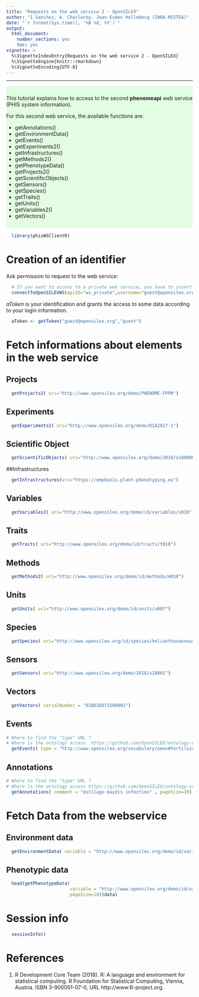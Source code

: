 ```yaml
---
title: "Requests on the web service 2 - OpenSILEX"
author: "I.Sanchez, A. Charleroy, Jean-Eudes Hollebecq (INRA MISTEA)"
date: "`r format(Sys.time(), '%B %d, %Y')`"
output:
  html_document:
    number_sections: yes
    toc: yes
vignette: >
  %\VignetteIndexEntry{Requests on the web service 2 - OpenSILEX}
  %\VignetteEngine{knitr::rmarkdown}
  %\VignetteEncoding{UTF-8}
---
```


<!---
Program  : introWS2.Rmd
Author   : I.Sanchez (MISTEA)
Objective: a vignette for phisWSClientR library
           an introduction to requesting the phenomeapi (phis web service) WS2
Creation : 24/01/2019
Update   : 14/02/2019
-->

***

<div style="background-color:rgba(0, 255, 0,0.1); text-align:left; vertical-align: center; padding:10px 0;">
This tutorial explains how to access to the second **phenomeapi** web service (PHIS system information).

For this second web service, the available functions are:

* getAnnotations()
* getEnvironmentData()
* getEvents()
* getExperiments2()
* getInfrastructures()
* getMethods2()
* getPhenotypeData()
* getProjects2()
* getScientificObjects()
* getSensors()
* getSpecies()
* getTraits()
* getUnits()
* getVariables2()
* getVectors()
</div>


```r
  library(phisWSClientR)
```

# Creation of an identifier

Ask permission to request to the web service:

```r
  # If you want to access to a private web service, you have to insert the address of the WS and the port
  connectToOpenSILEXWS(apiID="ws_private",username="guest@opensilex.org",password="guest", url = "www.opensilex.org/openSilexAPI/rest/")
```

*aToken* is your identification and grants the access to some data according to your login information.

```r
  aToken <- getToken("guest@opensilex.org","guest")
```

# Fetch informations about elements in the web service

## Projects

```r
  getProjects2( uri="http://www.opensilex.org/demo/PHENOME-FPPN")
```

## Experiments

```r
  getExperiments2( uri="http://www.opensilex.org/demo/DIA2017-1")
```
## Scientific Object

```r
  getScientificObjects( uri="http://www.opensilex.org/demo/2018/o18000076")
```

##Infrastructures

```r
  getInfrastructures(uri="https://emphasis.plant-phenotyping.eu")
```

## Variables 

```r
  getVariables2( uri="http://www.opensilex.org/demo/id/variables/v010")
```

## Traits

```r
  getTraits( uri="http://www.opensilex.org/demo/id/traits/t010")
```

## Methods

```r
  getMethods2( uri="http://www.opensilex.org/demo/id/methods/m010")
```

## Units

```r
  getUnits( uri="http://www.opensilex.org/demo/id/units/u007")
```

## Species

```r
  getSpecies( uri="http://www.opensilex.org/id/species/helianthusannuus", language = "en")
```

## Sensors

```r
  getSensors( uri="http://www.opensilex.org/demo/2018/s18001")
```

## Vectors

```r
  getVectors( serialNumber = "01BD1DD71500001")
```

## Events

```r
# Where to find the "type" URL ?
# Where is the ontology access  https://github.com/OpenSILEX/ontology-vocabularies/blob/master/oeev.owl
  getEvents( type = "http://www.opensilex.org/vocabulary/oeev#Fertilization", pageSize=10)
```

## Annotations

```r
# Where to find the "type" URL ?
# Where is the ontology access https://github.com/OpenSILEX/ontology-vocabularies/blob/master/oeev.owl
  getAnnotations( comment = "Ustilago maydis infection" , pageSize=10)
```

# Fetch Data from the webservice

## Environment data

```r
  getEnvironmentData( variable = "http://www.opensilex.org/demo/id/variables/v010", pageSize=50)
```

## Phenotypic data

```r
  head(getPhenotypeData( 
                        variable = "http://www.opensilex.org/demo/id/variables/v001", 
                        pageSize=10)$data)
```

# Session info

```r
  sessionInfo()
```

# References
1. R Development Core Team (2018). R: A language and environment for statistical computing. R Foundation for
      Statistical Computing, Vienna, Austria. ISBN 3-900051-07-0, URL http://www.R-project.org.


